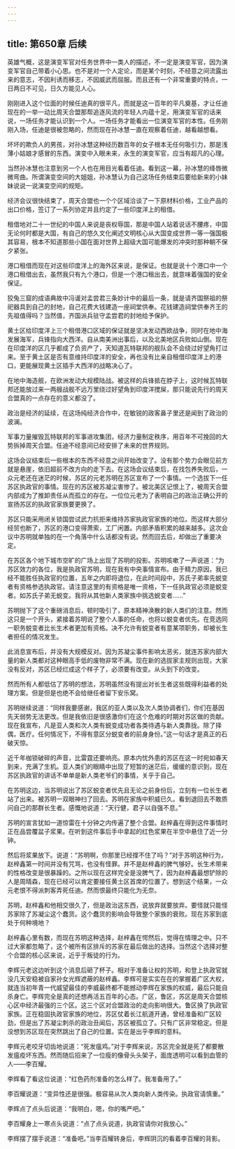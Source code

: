 ```yaml
---
---
---
```

title: 第650章 后续
---



英雄气概，这是演变军官对任务世界中一类人的描述，不一定是演变军官，因为演变军官自己带着小心思。也不是对一个人定论，而是某个时刻，不经意之间流露出来的意志，不因利诱而移志，不因威武而屈服。而且还有一个非常重要的特点，一日两日不可见，日久方能见人心。

刚刚进入这个位面的时候任迪真的很平凡，而就是这一百年的平凡奠基，才让任迪现在的一举一动比周天合盟那帮追逐风流的年轻人内蕴十足，用演变军官的话来说，一场任务才能认识到一个人。一场任务才能看出一位演变军官的本性。任务刚刚入场，任迪是很被忽略的，然而现在孙冰慧一直在观察着任迪，越看越想看。

坏坏的欺负人的男孩，对孙冰慧这种经历数百年的女子根本无任何吸引力，那是浅薄小姑娘才感冒的东西。演变中入眼未来，永生的演变军官，应当有超凡的心理。

当然孙冰慧也注意到另一个人也在用目光看着任迪。看到这一幕，孙冰慧的绛唇微微弯曲。所谓演变空间的大姐姐，孙冰慧认为自己这场任务结束后要给新来的小妹妹说说一说演变空间的规矩。

经济会议很快结束了，周天合盟也一个个区域洽谈了一下原材料价格，工业产品的出口价格，签订了一系列协定并且约定了一些印度洋上的租借。

租借地对二十一世纪的中国人来说是丧权辱国，那是中国人站着说话不腰疼，中国无论何时都是大国，有自己的悠久文化阐述文明核心从大国变成世界一等一强国极其容易，根本不知道那些小国在面对世界上超级大国可能爆发的冲突时那种朝不保夕紧张。

港口租借而现在对这些印度洋上的海外区来说，是保证。也就是说十个港口中一个港口租借出去，虽然我只有九个港口，但是一个港口租出去，就意味着强国的安全保证。

狡兔三窟的成语典故中冯谖对孟尝君三条妙计中的最后一条，就是请齐国祭祖的祭祀器具到自己的封地，自己花费大钱建造一座祠堂供奉。花钱建造祠堂供奉齐王的先祖值得吗？当然值，齐国派兵驻守孟尝君的封地给予保护。

黄土区给印度洋上三个租借港口区域的保证就是坚决发动西欧战争，同时在地中海发展海军，兵锋指向大西洋。自从南美洲出事后，以及北美地区兵败如山倒。现在在印度洋的区几乎都成了负资产了，天知道瓦特联邦的舰队会不会绕过好望角打过来。至于黄土区是否有意维持印度洋的安全，再也没有比亲自租借印度洋上的港口，更能展现黄土区插手大西洋的战略决心了。

在地中海造舰，在欧洲发动大规模陆战。被这样的兵锋抵在脖子上，这时候瓦特联邦还能放过来一两艘战舰不远万里绕过好望角到印度洋搅屎，那只能说先行的周天合盟真的一点存在的意义都没了。

政治是经济的延续，在这场纯经济合作中，在敏锐的政客鼻子里还是闻到了政治的波澜。

军事力量摧毁瓦特联邦的军事进攻集团，经济力量制定秩序，用百年不可挽回的大势拆掉周天合盟。任迪不经意间已经安排了未来的世界规则。

这场会议结束后一些根本的东西不经意之间开始改变了。没有那个势力会眼见前方就是悬崖，依旧超前不改方向的走下去。在这场会议结束后，在找包养失败后，一众元老还在迷茫的时候，苏区的元老苏明在苏区宣布了一个事情。一个选拔下一任苏区执政官的事情。现在的苏区被苏凝尘害惨了。被北美区记恨上了，被周天合盟内部成为了推卸责任从而孤立的存在。一位位元老为了表明自己的政治正确公开的宣扬苏区的执政官家族要更换了。

苏区只能采用闭关锁国尝试武力抗拒来维持苏家执政官家族的地位。而这样大部分经贸也断了，苏区的港口变得萧索，工厂闲置。内部矛盾积累的越来越多。这次会议中苏明就单独的在一个角落中什么话都没有说。然而回去后，却做出了重要决定。

在苏区各个地下城市空旷的广场上出现了苏明的投影。苏明咳嗽了一声说道：“为苏区效力的各位，我是执政官苏明，现在我有中央事情宣布。由于精力原因，我已经不能胜任执政官的位置，五年之内即将退位，在此时间段中，苏氏子弟率先蜕变者有资格参选执政官。请注意这里的有资格是唯一资格，下一任执政官必须是蜕变者。如苏氏子弟无蜕变。我将从其他新人类家族中挑选蜕变者……”

苏明抛下了这个重磅消息后，顿时吸引了，原本精神涣散的新人类们的注意。然而这只是一个开头，紧接着苏明说了整个人事的任命，也将以蜕变者优先。在竞选同一职务蜕变者比长生术者更加有资格。决不允许有蜕变者有意某项职务，却被长生者担任的情况发生。

此消息宣布后，并没有大规模反对。因为苏凝尘事件影响太恶劣，就连苏家内部大量的新人类都对这种眼高手低的废物非常不满。现在新的选拔家主规则出现，大家没有反对，苏区已经烂成这个样子了，必须要有改变。从头到下的改变。

然而所有人都低估了苏明的想法，苏明虽然没有提出对长生者这些既得利益者的处理方案。但是但是也绝不会给继任者留下安乐窝。

苏明继续说道：“同样我要感谢，我区的亚人类以及次人类协调者们，你们在基因先天弱势无法更改。但是我依旧是很感激你们在这个危难的时期对苏区做的贡献。现在我宣布，凡是亚人类和次人类有蜕变成功者各类待遇与新人类靠拢。除了择偶，医疗。任何情况下，不得有意区分蜕变者的前身身份。”这一句话才是真正的石破天惊。

近千年枷锁破碎的声音，比雷霆还要响亮。原本内忧外患的苏区在这一时宛如春天到来，充满了生机。亚人类们的眼睛中出现了短暂的迷茫后，缓缓的意识到，现在苏区执政官的讲话不单单是新人类老爷们的事情，关乎于自己。

在苏明这边，当苏明说出了苏区蜕变者优先且无论之前身份后，立刻有一位长生者站了出来。被苏明一双眼神扫了回去。苏明在家族中积威已久。看到退回去不敢质问自己的那群长生者。感慨地说道：“天行健，君子以自强不息。”

苏明的宣言犹如一道惊雷在十分钟之内传遍了整个合盟。赵梓鑫在得到这件事情时正在品尝覆盆子浆果。在听到这件事后手中拿起的红色浆果在半空中悬住了近一分钟。

然后将浆果放下。说道：“苏明啊，你那里已经撑不住了吗？”对于苏明这种行为，赵梓鑫第一时间并没有咒骂，也没有怪罪。并不是赵梓鑫的脾气够好。长生术带来的性格改变是很暴躁的。之所以现在这样完全是没脾气了，因为赵梓鑫最想铲除的人是周晴森，现在已经可以肯定要接任黄土区首席的位置了。想到这个结果，一众元老恨不得派刺客弄死任迪。然而恨最终只能化为无奈。

苏明，赵梓鑫和他相交很久了，但是政治这东西，说放弃就要放弃。要怪就只能怪苏家除了苏凝尘这个蠢货。这个蠢货的影响会导致整个家族的衰败。现在苏家到底处于何种境地？

赵梓鑫心里有数，而现在苏明这种选择，赵梓鑫在愕然后，觉得在情理之中。只不过大家都忽略了，这个被所有区排斥的苏家在最后做出的选择。当然这个选择对整个合盟的核心区来说，近乎于叛徒的行为。

李辉元老这边听到这个消息后砸了杯子。相对于准备让权的苏明，和登上执政官就没几天安稳被自家孙女光辉遮蔽的赵梓鑫。李辉可是实实在在的掌握着广区大权，就连当初年青一代威望最佳的李威最终都不能撼动李辉在家族的权威，最后只能自杀身亡。李辉完全是真的还想再活五百年的心态。广区，鲁区，苏区是周天合盟核心区中经济最强的三个区。这三个区对合盟政治的走向影响很大。鲁区换了执政官家族。正在稳固执政官家族的地位，苏区仗着长江航道开通，曾经准备和广区较劲，但是出了苏凝尘刺杀的政治丑闻后，苏区被孤立了。只有广区非常稳定。但是没想到苏区现在突然跳出了自己的位置。实在是出乎李辉的意料。

李辉元老咬牙切齿地说道：“死发瘟鸡。”对于李辉来说，苏区完全就是死了都要散发瘟疫坏东西。然而随后招来了一位瘦的像骨头头架子，面庞透明可以看到血管的人——李百耀。

李辉看了看这位说道：“红色药剂准备的怎么样了。我准备用了。”

李百耀说道：“变异性还是很强。极容易从次人类向新人类传染。执政官请慎重。”

李辉点了点头后说道：“我明白，嗯，你的嘴严吧。”

李百耀身上一寒点头说道：“点了点头说道，执政官请你对我放心。”

李辉摆了摆手说道：“准备吧。”当李百耀转身后，李辉阴沉的看着李百耀的背影。
